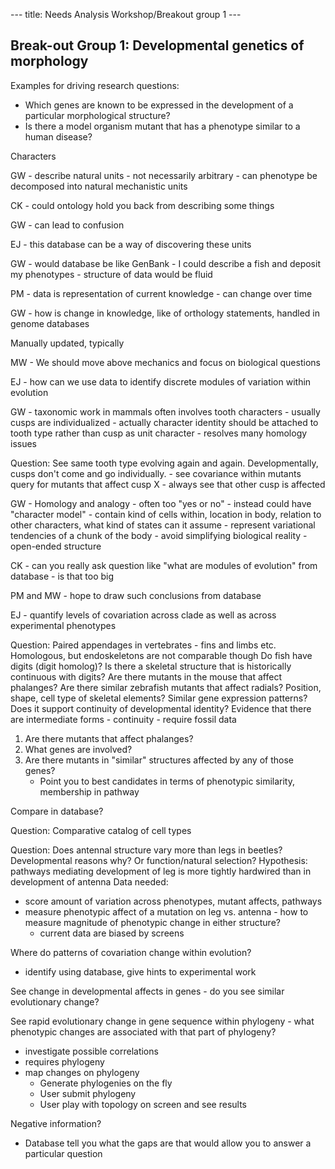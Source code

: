 ---
title: Needs Analysis Workshop/Breakout group 1
---

==Break-out Group 1: Developmental genetics of morphology==

Examples for driving research questions:
* Which genes are known to be expressed in the development of a particular morphological structure? 
* Is there a model organism mutant that has a phenotype similar to a human disease?

Characters

GW - describe natural units
- not necessarily arbitrary
- can phenotype be decomposed into natural mechanistic units

CK - could ontology hold you back from describing some things

GW - can lead to confusion

EJ - this database can be a way of discovering these units

GW - would database be like GenBank - I could describe a fish and deposit my phenotypes
- structure of data would be fluid

PM - data is representation of current knowledge - can change over time

GW - how is change in knowledge, like of orthology statements, handled in genome databases

Manually updated, typically

MW - We should move above mechanics and focus on biological questions

EJ - how can we use data to identify discrete modules of variation within evolution

GW - taxonomic work in mammals often involves tooth characters - usually cusps are individualized
- actually character identity should be attached to tooth type rather than cusp as unit character - resolves many homology issues

Question:
See same tooth type evolving again and again.
Developmentally, cusps don't come and go individually.
- see covariance within mutants
query for mutants that affect cusp X - always see that other cusp is affected


GW - Homology and analogy
- often too "yes or no"
- instead could have "character model"
- contain kind of cells within, location in body, relation to other characters, what kind of states can it assume - represent variational tendencies of a chunk of the body
- avoid simplifying biological reality - open-ended structure

CK - can you really ask question like "what are modules of evolution" from database - is that too big

PM and MW - hope to draw such conclusions from database

EJ - quantify levels of covariation across clade as well as across experimental phenotypes


Question:
Paired appendages in vertebrates - fins and limbs etc.  Homologous, but endoskeletons are not comparable though
Do fish have digits (digit homolog)?  Is there a skeletal structure that is historically continuous with digits?
Are there mutants in the mouse that affect phalanges?  Are there similar zebrafish mutants that affect radials?
Position, shape, cell type of skeletal elements?
Similar gene expression patterns?  Does it support continuity of developmental identity?
Evidence that there are intermediate forms - continuity
- require fossil data
# Are there mutants that affect phalanges?
# What genes are involved?
# Are there mutants in "similar" structures affected by any of those genes?
#* Point you to best candidates in terms of phenotypic similarity, membership in pathway

Compare in database?

Question:
Comparative catalog of cell types

Question:
Does antennal structure vary more than legs in beetles?  Developmental reasons why?  Or function/natural selection?
Hypothesis: pathways mediating development of leg is more tightly hardwired than in development of antenna
Data needed:
* score amount of variation across phenotypes, mutant affects, pathways
* measure phenotypic affect of a mutation on leg vs. antenna - how to measure magnitude of phenotypic change in either structure?
** current data are biased by screens

Where do patterns of covariation change within evolution?
* identify using database, give hints to experimental work

See change in developmental affects in genes - do you see similar evolutionary change?

See rapid evolutionary change in gene sequence within phylogeny - what phenotypic changes are associated with that part of phylogeny?
* investigate possible correlations
* requires phylogeny
* map changes on phylogeny
** Generate phylogenies on the fly
** User submit phylogeny
** User play with topology on screen and see results

Negative information?
* Database tell you what the gaps are that would allow you to answer a particular question